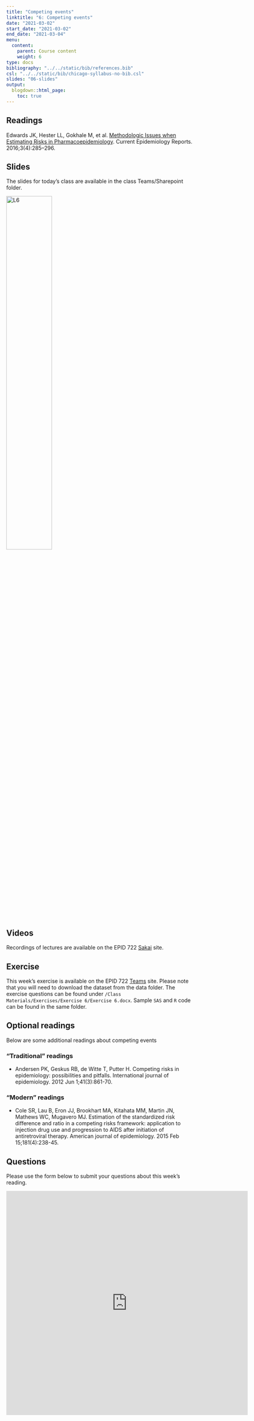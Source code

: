 ```yaml
---
title: "Competing events"
linktitle: "6: Competing events"
date: "2021-03-02"
start_date: "2021-03-02"
end_date: "2021-03-04"
menu:
  content:
    parent: Course content
    weight: 6
type: docs
bibliography: "../../static/bib/references.bib"
csl: "../../static/bib/chicago-syllabus-no-bib.csl"
slides: "06-slides"
output:
  blogdown::html_page:
    toc: true
---
```


## Readings

<i class="fas fa-book"></i> Edwards JK, Hester LL, Gokhale M, et al. [Methodologic Issues when Estimating Risks in Pharmacoepidemiology](https://www.ncbi.nlm.nih.gov/pmc/articles/PMC5557056/). Current Epidemiology Reports. 2016;3(4):285–296. 


## Slides

The slides for today's class are available in the class Teams/Sharepoint folder.

[![L6](/slides/02-slides.png){width=49%}](https://adminliveunc.sharepoint.com/sites/EPID7222021/Class%20Materials/Forms/AllItems.aspx?newTargetListUrl=%2Fsites%2FEPID7222021%2FClass%20Materials&viewpath=%2Fsites%2FEPID7222021%2FClass%20Materials%2FForms%2FAllItems%2Easpx&viewid=23791aee%2D5f6d%2D4b22%2Da7b3%2D738269b4e786&id=%2Fsites%2FEPID7222021%2FClass%20Materials%2FSlides)

## Videos

Recordings of lectures are available on the EPID 722 [Sakai](https://www.sakai.unc.edu) site.


## Exercise

This week's exercise is available on the EPID 722 [Teams](https://teams.microsoft.com) site. Please note that you will need to download the dataset from the data folder. The exercise questions can be found under `/Class Materials/Exercises/Exercise 6/Exercise 6.docx`. Sample `SAS` and `R` code can be found in the same folder.


## Optional readings

Below are some additional readings about competing events

### "Traditional" readings

- <i class="fas fa-book"></i> Andersen PK, Geskus RB, de Witte T, Putter H. Competing risks in epidemiology: possibilities and pitfalls. International journal of epidemiology. 2012 Jun 1;41(3):861-70.
<!-- - <i class="fas fa-book"></i> Lau B, Cole SR, Gange SJ. Competing risk regression models for epidemiologic data. American journal of epidemiology. 2009 Jul 15;170(2):244-56. -->

### "Modern" readings
- <i class="fas fa-book"></i> Cole SR, Lau B, Eron JJ, Brookhart MA, Kitahata MM, Martin JN, Mathews WC, Mugavero MJ. Estimation of the standardized risk difference and ratio in a competing risks framework: application to injection drug use and progression to AIDS after initiation of antiretroviral therapy. American journal of epidemiology. 2015 Feb 15;181(4):238-45.
<!-- - <i class="fas fa-book"></i> Young JG, Stensrud MJ, Tchetgen Tchetgen EJ, Hernán MA. A causal framework for classical statistical estimands in failure‐time settings with competing events. Statistics in Medicine. 2020 Apr 15;39(8):1199-236. -->


## Questions

Please use the form below to submit your questions about this week's reading.

<iframe src="https://docs.google.com/forms/d/e/1FAIpQLSftyrq_UcWAS8BNLua1IELUJO8PLpwl_AMo3f0NgWItERhSiw/viewform?embedded=true" width="640" height="594" frameborder="0" marginheight="0" marginwidth="0">Loading…</iframe>